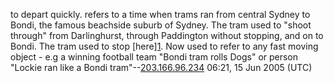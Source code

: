 to depart quickly. refers to a time when trams ran from central Sydney to Bondi, the famous beachside suburb of Sydney. The tram used to "shoot through" from Darlinghurst, through Paddington without stopping, and on to Bondi. The tram used to stop [here][http://plumbingthedeeps.typepad.com/photos/bondijulie/000_0090.html]. Now used to refer to any fast moving object - e.g a winning football team "Bondi tram rolls Dogs" or person "Lockie ran like a Bondi tram"--[[User:203.166.96.234|203.166.96.234]] 06:21, 15 Jun 2005 (UTC)